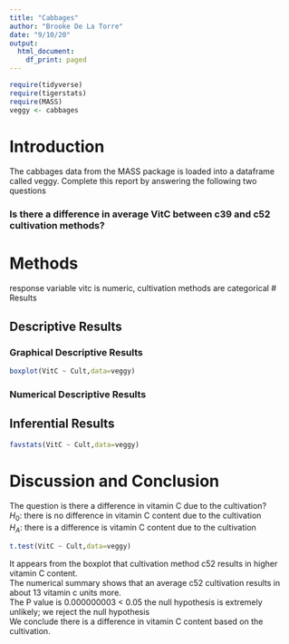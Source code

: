 ```yaml
---
title: "Cabbages"
author: "Brooke De La Torre"
date: "9/10/20"
output:
  html_document:
    df_print: paged
---
```


```r
require(tidyverse)
require(tigerstats)
require(MASS)
veggy <- cabbages
```

# Introduction

<!--In this section you explain what you are trying to show.  Where did the data come from?  What is the research or other question you are trying to answer?!-->
 The cabbages data from the MASS package is loaded into a dataframe called veggy. Complete this report by answering the following two questions  
 
### Is there a difference in average VitC between c39 and c52 cultivation methods?  

# Methods

<!--Decide on your methods:  use "variable analysis" or other appropriate descriptors.  Make sure to choose at least one graphical method and at least one numerical method.!-->
response variable vitc is numeric, cultivation methods are categorical 
# Results

<!--Divide this section into two sub-sections:  One for your descriptive  results and one for your inferential results.!-->

## Descriptive Results

### Graphical Descriptive Results

<!--Graphical results here.  Make sure to show your code.  Provide appropriate labels for axes, giving units if possible, and provide a good title for the graph, too.  Use the graphical results to describe the patterns if any that exist in the data as focused toward the research question!-->

```r
boxplot(VitC ~ Cult,data=veggy)
```
### Numerical Descriptive Results

<!--Numerical results go here. Use the numerical results to describe the patterns if any that exist in the data as focused toward the research question!-->


## Inferential Results
```r
favstats(VitC ~ Cult,data=veggy)
```
<!--State hypothesis clearly.  Make sure your discussion of the inferential test covers all the aspects that the test output produces, such as test statistic, p-value etc.  Make a decision about the null hypothesis, explain the assumptions on which the selected test/procedure was based, and why the chosen procedure satisfys the assumptions and is appropriate to answer the research question!-->



# Discussion and Conclusion
  
The question is there a difference in vitamin C due to the cultivation?   
$H_0$: there is no difference in vitamin C content due to the cultivation   
$H_A$: there is a difference is vitamin C content due to the cultivation   

```r
t.test(VitC ~ Cult,data=veggy)
```

<!--Discussion and conclusion here.  If you found a relationship be sure to consider whether the relationship occurs because one of the variavbles causes the other, or whether they perhasps are related for some other reason.  Watch the chapter 6 videos from the GeorgeTown videos collection.!-->
  
It appears from the boxplot that cultivation method c52 results in higher vitamin C content.  
The numerical summary shows that an average c52 cultivation results in about 13 vitamin c units more.   
The P value is 0.000000003 < 0.05 the null hypothesis is extremely unlikely; we reject the null hypothesis  
We conclude there is a difference in vitamin C content based on the cultivation.  